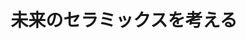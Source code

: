 ﻿---
title: "未来のセラミックスを考える"
category: "物質理工学院"
vol: 71
interviewee: "鶴見・武田"
url: "http://nanophononics.ceram.titech.ac.jp/"
tags: ["金属","電子","酸化","熱","化合"]
pdf: "71-2-tsurumi-takeda.pdf"
career: ""
preface: "セラミックスとは、人工的に熱処理を施した、 金属酸化物を主成分とする無機化合物を指す。セ ラミックスは今や我々の生活に不可欠なものと なっており、特に、電磁気に関わる性質が利用さ れる電子セラミックスは、電化製品には必ずと いってよいほど用いられている。 鶴見・武田研究室では、学生個人ができるだけ 自由に研究するという形式をとり、さまざまな研 究を行っている。本稿では、研究室で行われてい る多くの研究のうち、非鉛圧電セラミックスと人 工超格子を用いた誘電体についてお話を伺った。"
---
